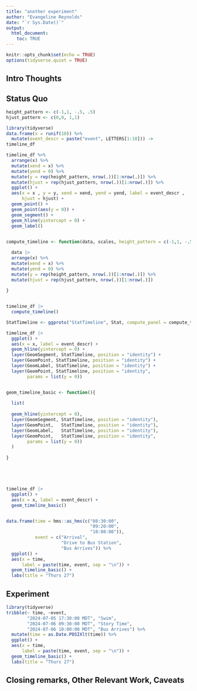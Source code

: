 ```yaml
---
title: "another experiment"
author: "Evangeline Reynolds"
date: "`r Sys.Date()`"
output: 
  html_document:
    toc: TRUE
---
```


```r
knitr::opts_chunk$set(echo = TRUE)
options(tidyverse.quiet = TRUE)
```




## Intro Thoughts


## Status Quo

```r
height_pattern <- c(-1,1, -.5, .5)
hjust_pattern <- c(0,0, 1,1) 

library(tidyverse)
data.frame(x = runif(10)) %>% 
  mutate(event_descr = paste("event", LETTERS[1:10])) ->
timeline_df

timeline_df %>% 
  arrange(x) %>% 
  mutate(xend = x) %>% 
  mutate(yend = 0) %>% 
  mutate(y = rep(height_pattern, nrow(.))[1:nrow(.)]) %>% 
  mutate(hjust = rep(hjust_pattern, nrow(.))[1:nrow(.)]) %>% 
  ggplot() +
  aes(x = x , y = y, xend = xend, yend = yend, label = event_descr ,
      hjust = hjust) + 
  geom_point() +
  geom_point(aes(y = 0)) + 
  geom_segment() + 
  geom_hline(yintercept = 0) + 
  geom_label()
   

compute_timeline <- function(data, scales, height_pattern = c(-1,1, -.5, .5), hjust_pattern = c(0,0, 1,1) ){

  data |> 
  arrange(x) %>% 
  mutate(xend = x) %>% 
  mutate(yend = 0) %>% 
  mutate(y = rep(height_pattern, nrow(.))[1:nrow(.)]) %>% 
  mutate(hjust = rep(hjust_pattern, nrow(.))[1:nrow(.)])
  
}


timeline_df |>
  compute_timeline()

StatTimeline <- ggproto("StatTimeline", Stat, compute_panel = compute_timeline)

timeline_df |>
  ggplot() + 
  aes(x = x, label = event_descr) + 
  geom_hline(yintercept = 0) +
  layer(GeomSegment, StatTimeline, position = "identity") +
  layer(GeomPoint, StatTimeline, position = "identity") + 
  layer(GeomLabel, StatTimeline, position = "identity") + 
  layer(GeomPoint, StatTimeline, position = "identity",
        params = list(y = 0))


geom_timeline_basic <- function(){
  
  list(
    
  geom_hline(yintercept = 0),   
  layer(GeomSegment, StatTimeline, position = "identity"),
  layer(GeomPoint,   StatTimeline, position = "identity"),
  layer(GeomLabel,   StatTimeline, position = "identity"),
  layer(GeomPoint,   StatTimeline, position = "identity", 
        params = list(y = 0))
  )
  
}





timeline_df |>
  ggplot() + 
  aes(x = x, label = event_descr) + 
  geom_timeline_basic()


data.frame(time = hms::as_hms(c("08:30:00", 
                                "09:20:00",
                                "10:00:00")),
           event = c("Arrival",
                     "Drive to Bus Station",
                     "Bus Arrives")) %>% 
  ggplot() + 
  aes(x = time, 
      label = paste(time, event, sep = "\n")) + 
  geom_timeline_basic() + 
  labs(title = "Thurs 27")

```

## Experiment

```r
library(tidyverse)
tribble(~ time, ~event,
        "2024-07-05 17:30:00 MDT", "Swim",
        "2024-07-06 09:30:00 MDT", "Story Time",
        "2024-07-06 10:00:00 MDT", "Bus Arrives") %>% 
  mutate(time = as.Date.POSIXlt(time)) %>% 
  ggplot() + 
  aes(x = time, 
      label = paste(time, event, sep = "\n")) + 
  geom_timeline_basic() + 
  labs(title = "Thurs 27")
```



## Closing remarks, Other Relevant Work, Caveats
